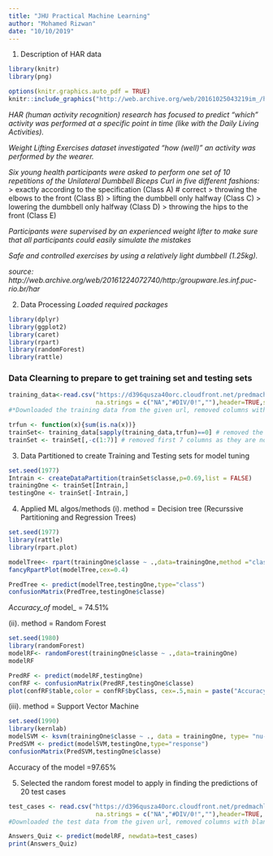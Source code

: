 ```yaml
---
title: "JHU Practical Machine Learning"
author: "Mohamed Rizwan"
date: "10/10/2019"
---
```


1. Description of HAR data
```r
library(knitr)
library(png)

options(knitr.graphics.auto_pdf = TRUE)
knitr::include_graphics("http://web.archive.org/web/20161025043219im_/http://groupware.les.inf.puc-rio.br/static/WLE/on-body-sensing-schema.png")
```
*HAR (human activity recognition) research has focused to predict "which" activity was performed at a specific point in time (like with the Daily Living Activities).*

*Weight Lifting Exercises dataset investigated "how (well)" an activity was performed by the wearer.*

*Six young health participants were asked to perform one set of 10 repetitions of the Unilateral Dumbbell Biceps Curl in five different fashions:*
> exactly according to the specification (Class A) # correct
> throwing the elbows to the front (Class B)
> lifting the dumbbell only halfway (Class C)
> lowering the dumbbell only halfway (Class D)
> throwing the hips to the front (Class E)

*Participants were supervised by an experienced weight lifter to make sure that all participants could easily simulate the mistakes*

*Safe and controlled exercises by using a relatively light dumbbell (1.25kg).*

*source: http://web.archive.org/web/20161224072740/http:/groupware.les.inf.puc-rio.br/har*

2. Data Processing
*Loaded required packages*
```r
library(dplyr)
library(ggplot2)
library(caret)
library(rpart)
library(randomForest)
library(rattle)
```

### Data Clearning to prepare to get training set and testing sets
```r
training_data<-read.csv("https://d396qusza40orc.cloudfront.net/predmachlearn/pml-training.csv",
                        na.strings = c("NA","#DIV/0!",""),header=TRUE,sep = ",")
#*Downloaded the training data from the given url, removed columns with blank cells and "#DIV/0!"*

trfun <- function(x){sum(is.na(x))}
trainSet<- training_data[sapply(training_data,trfun)==0] # removed the columns with all NAs
trainSet <- trainSet[,-c(1:7)] # removed first 7 columns as they are not necessary for prediction
```

3. Data Partitioned to create Training and Testing sets for model tuning
```r
set.seed(1977)
Intrain <- createDataPartition(trainSet$classe,p=0.69,list = FALSE)
trainingOne <- trainSet[Intrain,]
testingOne <- trainSet[-Intrain,]
```

4. Applied ML algos/methods
(i). method = Decision tree (Recurssive Partitioning and Regression Trees)
```r
set.seed(1977)
library(rattle)
library(rpart.plot)

modelTree<- rpart(trainingOne$classe ~ .,data=trainingOne,method ="class")
fancyRpartPlot(modelTree,cex=0.4)

PredTree <- predict(modelTree,testingOne,type="class")
confusionMatrix(PredTree,testingOne$classe)
```
_Accuracy_of_ model_ = 74.51%

(ii). method = Random Forest
```r
set.seed(1980)
library(randomForest)
modelRF<- randomForest(trainingOne$classe ~ .,data=trainingOne)
modelRF

PredRF <- predict(modelRF,testingOne)
confRF <- confusionMatrix(PredRF,testingOne$classe)
plot(confRF$table,color = confRF$byClass, cex=.5,main = paste("Accuracy% =",100*round(confRF$overall['Accuracy'], 4)))
```

(iii). method = Support Vector Machine
```r
set.seed(1990)
library(kernlab)
modelSVM <- ksvm(trainingOne$classe ~ ., data = trainingOne, type= "nu-svc",nu=0.1)
PredSVM <- predict(modelSVM,testingOne,type="response")
confusionMatrix(PredSVM,testingOne$classe)
```
Accuracy of the model =97.65%

5. Selected the random forest model to apply in finding the predictions of 20 test cases
```r

test_cases <- read.csv("https://d396qusza40orc.cloudfront.net/predmachlearn/pml-testing.csv",
                        na.strings = c("NA","#DIV/0!",""),header=TRUE, sep=",")
#Downloaded the test data from the given url, removed columns with blank cells and "#DIV/0!"

Answers_Quiz <- predict(modelRF, newdata=test_cases)
print(Answers_Quiz)
```



